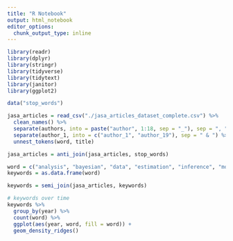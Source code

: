 ```yaml
---
title: "R Notebook"
output: html_notebook
editor_options: 
  chunk_output_type: inline
---
```


```r
library(readr)
library(dplyr)
library(stringr)
library(tidyverse)
library(tidytext)
library(janitor)
library(ggplot2)

data("stop_words")

jasa_articles = read_csv("./jasa_articles_dataset_complete.csv") %>%
  clean_names() %>% 
  separate(authors, into = paste("author", 1:18, sep = "_"), sep = ", ") %>% 
  separate(author_1, into = c("author_1", "author_19"), sep = " & ") %>% 
  unnest_tokens(word, title)

jasa_articles = anti_join(jasa_articles, stop_words)

word = c("analysis", "bayesian", "data", "estimation", "inference", "model", "nonparametric", "regression", "statistics")
keywords = as.data.frame(word)

keywords = semi_join(jasa_articles, keywords)

# keywords over time
keywords %>% 
  group_by(year) %>% 
  count(word) %>% 
  ggplot(aes(year, word, fill = word)) + 
  geom_density_ridges()



```
